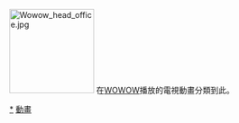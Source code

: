 [[Image:Wowow_head_office.jpg|150px]]
在[[WOWOW|WOWOW]]播放的電視動畫分類到此。
[[Category:日本電視動畫|*]]
[[Category:WOWOW節目|動畫]]